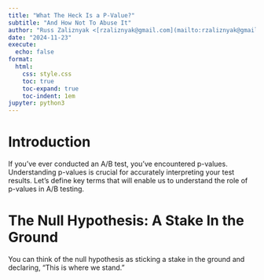 ```yaml
---
title: "What The Heck Is a P-Value?"
subtitle: "And How Not To Abuse It"
author: "Russ Zaliznyak <[rzaliznyak@gmail.com](mailto:rzaliznyak@gmail.com)>"
date: "2024-11-23"
execute:
  echo: false
format: 
  html: 
    css: style.css
    toc: true
    toc-expand: true
    toc-indent: 1em
jupyter: python3
---
```



# Introduction

If you’ve ever conducted an A/B test, you’ve encountered p-values. Understanding p-values is crucial for accurately interpreting your test results. Let’s define key terms that will enable us to understand the role of p-values in A/B testing.

# The Null Hypothesis: A Stake In the Ground

You can think of the null hypothesis as sticking a stake in the ground and declaring, "This is where we stand."
